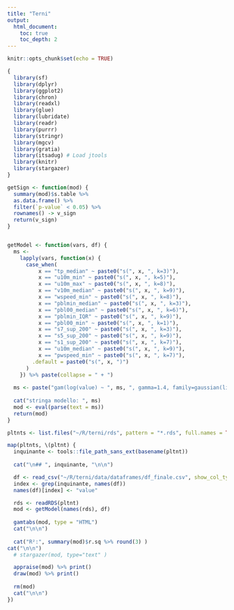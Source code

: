 ```yaml
---
title: "Terni"
output: 
  html_document:
    toc: true
    toc_depth: 2
---
```


```r
knitr::opts_chunk$set(echo = TRUE)

{
  library(sf)
  library(dplyr)
  library(ggplot2)
  library(chron)
  library(readxl)
  library(glue)
  library(lubridate)
  library(readr)
  library(purrr)
  library(stringr)
  library(mgcv)
  library(gratia)
  library(itsadug) # Load jtools
  library(knitr)
  library(stargazer)
} 

getSign <- function(mod) {
  summary(mod)$s.table %>% 
  as.data.frame() %>% 
  filter(`p-value` < 0.05) %>% 
  rownames() -> v_sign
  return(v_sign)
}


getModel <- function(vars, df) {
  ms <- 
    lapply(vars, function(x) {
      case_when(
          x == "tp_median" ~ paste0("s(", x, ", k=3)"),
          x == "u10m_min" ~ paste0("s(", x, ", k=5)"),
          x == "u10m_max" ~ paste0("s(", x, ", k=8)"),
          x == "v10m_median" ~ paste0("s(", x, ", k=9)"),
          x == "wspeed_min" ~ paste0("s(", x, ", k=8)"),
          x == "pblmin_median" ~ paste0("s(", x, ", k=3)"),
          x == "pbl00_median" ~ paste0("s(", x, ", k=6)"),
          x == "pblmin_IQR" ~ paste0("s(", x, ", k=9)"),
          x == "pbl00_min" ~ paste0("s(", x, ", k=1)"),
          x == "s7_sup_200" ~ paste0("s(", x, ", k=3)"),
          x == "s5_sup_200" ~ paste0("s(", x, ", k=9)"),
          x == "s1_sup_200" ~ paste0("s(", x, ", k=7)"),
          x == "u10m_median" ~ paste0("s(", x, ", k=9)"),
          x == "pwspeed_min" ~ paste0("s(", x, ", k=7)"),
        .default = paste0("s(", x, ")")
      )
    }) %>% paste(collapse = " + ") 
  
  ms <- paste("gam(log(value) ~ ", ms, ", gamma=1.4, family=gaussian(link=log), data = df)")
  
  cat("stringa modello: ", ms)
  mod <- eval(parse(text = ms))
  return(mod)
}


```


```r

pltnts <- list.files("~/R/terni/rds", pattern = "*.rds", full.names = TRUE) 

map(pltnts, \(pltnt) {
  inquinante <- tools::file_path_sans_ext(basename(pltnt))
  
  cat("\n## ", inquinante, "\n\n")

  df <- read_csv("~/R/terni/data/dataframes/df_finale.csv", show_col_types = FALSE)
  index <- grep(inquinante, names(df))
  names(df)[index] <- "value"

  rds <- readRDS(pltnt)
  mod <- getModel(names(rds), df)
  
  gamtabs(mod, type = "HTML")
  cat("\n\n")
    
  cat("R²:", summary(mod)$r.sq %>% round(3) )
cat("\n\n")
  # stargazer(mod, type="text" )

  appraise(mod) %>% print()
  draw(mod) %>% print()
  
  rm(mod)
  cat("\n\n")
})


```


